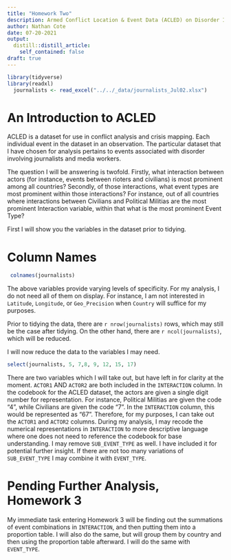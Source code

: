 ```yaml
---
title: "Homework Two"
description: Armed Conflict Location & Event Data (ACLED) on Disorder Involving Journalists and Media Workers
author: Nathan Cote
date: 07-20-2021
output:
  distill::distill_article:
    self_contained: false
draft: true
---
```


```r
library(tidyverse)
library(readxl)
  journalists <- read_excel("../../_data/journalists_Jul02.xlsx")
```

# An Introduction to ACLED

ACLED is a dataset for use in conflict analysis and crisis mapping. Each individual event in the dataset in an observation. The particular dataset that I have chosen for analysis pertains to events associated with disorder involving journalists and media workers. 

The question I will be answering is twofold. Firstly, what interaction between actors (for instance, events between rioters and civilians) is most prominent among all countries? Secondly, of those interactions, what event types are most prominent within those interactions? For instance, out of all countries where interactions between Civilians and Political Militias are the most prominent Interaction variable, within that what is the most prominent Event Type?

First I will show you the variables in the dataset prior to tidying.

# Column Names

```r
 colnames(journalists)
```

The above variables provide varying levels of specificity. For my analysis, I do not need all of them on display. For instance, I am not interested in `Latitude`, `Longitude`, or `Geo_Precision` when `Country` will suffice for my purposes. 

Prior to tidying the data, there are `r nrow(journalists)` rows, which may still be the case after tidying. On the other hand, there are `r ncol(journalists)`, which will be reduced.

I will now reduce the data to the variables I may need.

```r
select(journalists, 5, 7,8, 9, 12, 15, 17)
```
There are two variables which I will take out, but have left in for clarity at the moment. `ACTOR1` AND `ACTOR2` are both included in the `INTERACTION` column. In the codebook for the ACLED dataset, the actors are given a single digit number for representation. For instance, Political Militias are given the code "4", while Civilians are given the code "7". In the `INTERACTION` column, this would be represented as "67". Therefore, for my purposes, I can take out the `ACTOR1` and `ACTOR2` columns. During my analysis, I may recode the numerical representations in `INTERACTION` to more descriptive language where one does not need to reference the codebook for base understanding. I may remove `SUB_EVENT_TYPE` as well. I have included it for potential further insight. If there are not too many variations of `SUB_EVENT_TYPE` I may combine it with `EVENT_TYPE`. 

# Pending Further Analysis, Homework 3

My immediate task entering Homework 3 will be finding out the summations of event combinations in `INTERACTION`, and then putting them into a proportion table. I will also do the same, but will group them by country and then using the proportion table afterward. I will do the same with `EVENT_TYPE`.
